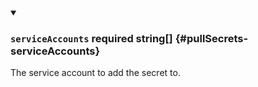 
<details className="config-field" data-expandable="false" open>
<summary>

### `serviceAccounts` <span className="config-field-required" data-required="false">required</span> <span className="config-field-type">string[]</span> <span className="config-field-default"></span> <span className="config-field-enum"></span> {#pullSecrets-serviceAccounts}

The service account to add the secret to.

</summary>



</details>
